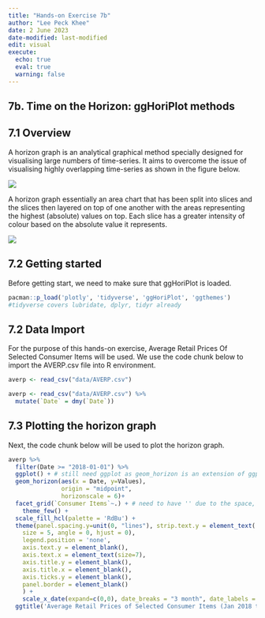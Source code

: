 ```yaml
---
title: "Hands-on Exercise 7b"
author: "Lee Peck Khee"
date: 2 June 2023
date-modified: last-modified
edit: visual
execute: 
  echo: true
  eval: true
  warning: false
---
```


## 7b. Time on the Horizon: ggHoriPlot methods

## 7.1 Overview

A horizon graph is an analytical graphical method specially designed for visualising large numbers of time-series. It aims to overcome the issue of visualising highly overlapping time-series as shown in the figure below.

![](Image%201.png)

A horizon graph essentially an area chart that has been split into slices and the slices then layered on top of one another with the areas representing the highest (absolute) values on top. Each slice has a greater intensity of colour based on the absolute value it represents.

![](Image%202.png)

## 7.2 Getting started

Before getting start, we need to make sure that ggHoriPlot is loaded.

```r
pacman::p_load('plotly', 'tidyverse', 'ggHoriPlot', 'ggthemes')
#tidyverse covers lubridate, dplyr, tidyr already
```

## 7.2 Data Import

For the purpose of this hands-on exercise, Average Retail Prices Of Selected Consumer Items will be used. We use the code chunk below to import the AVERP.csv file into R environment.

```r
averp <- read_csv("data/AVERP.csv") 
```

```r
averp <- read_csv("data/AVERP.csv") %>%
  mutate(`Date` = dmy(`Date`))
```

## 7.3 Plotting the horizon graph

Next, the code chunk below will be used to plot the horizon graph.

```r
averp %>% 
  filter(Date >= "2018-01-01") %>%
  ggplot() + # still need ggplot as geom_horizon is an extension of ggplot()
  geom_horizon(aes(x = Date, y=Values), 
               origin = "midpoint", 
               horizonscale = 6)+
  facet_grid(`Consumer Items`~.) + # need to have '' due to the space, ~ refers to function
    theme_few() +
  scale_fill_hcl(palette = 'RdBu') +
  theme(panel.spacing.y=unit(0, "lines"), strip.text.y = element_text(
    size = 5, angle = 0, hjust = 0),
    legend.position = 'none',
    axis.text.y = element_blank(),
    axis.text.x = element_text(size=7),
    axis.title.y = element_blank(),
    axis.title.x = element_blank(),
    axis.ticks.y = element_blank(),
    panel.border = element_blank()
    ) +
    scale_x_date(expand=c(0,0), date_breaks = "3 month", date_labels = "%b%y") + #breakline at 3 months
  ggtitle('Average Retail Prices of Selected Consumer Items (Jan 2018 to Dec 2022)')
```

